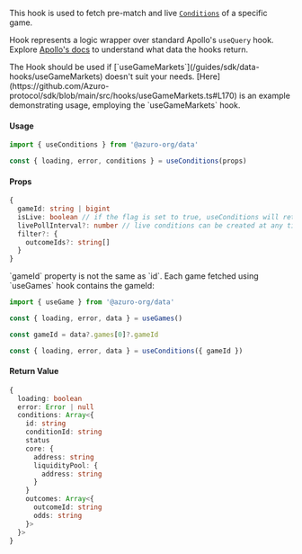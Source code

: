 
This hook is used to fetch pre-match and live [`Conditions`](/concepts/glossary#condition) of a specific game.

Hook represents a logic wrapper over standard Apollo's `useQuery` hook. Explore [Apollo's docs](https://www.apollographql.com/docs/react/api/react/hooks#usequery) to understand what data the hooks return.

<Callout type="warning">
The Hook should be used if [`useGameMarkets`](/guides/sdk/data-hooks/useGameMarkets) doesn't suit your needs. [Here](https://github.com/Azuro-protocol/sdk/blob/main/src/hooks/useGameMarkets.ts#L170) is an example demonstrating usage, employing the `useGameMarkets` hook.
</Callout>

#### Usage

```ts
import { useConditions } from '@azuro-org/data'

const { loading, error, conditions } = useConditions(props)
```

#### Props

```ts
{
  gameId: string | bigint
  isLive: boolean // if the flag is set to true, useConditions will retrieve live conditions.
  livePollInterval?: number // live conditions can be created at any time, and here, you can specify how frequently to check for new live conditions **measured in milliseconds**
  filter?: {
    outcomeIds?: string[]
  }
}
```

<Callout type="warning">
  `gameId` property is not the same as `id`. Each game fetched using `useGames` hook contains the gameId:

  ```ts
  import { useGame } from '@azuro-org/data'

  const { loading, error, data } = useGames()

  const gameId = data?.games[0]?.gameId

  const { loading, error, data } = useConditions({ gameId })
  ```
</Callout>

#### Return Value

```ts
{
  loading: boolean
  error: Error | null
  conditions: Array<{
    id: string
    conditionId: string
    status
    core: {
      address: string
      liquidityPool: {
        address: string
      }
    }
    outcomes: Array<{
      outcomeId: string
      odds: string
    }>
  }>
}
```
